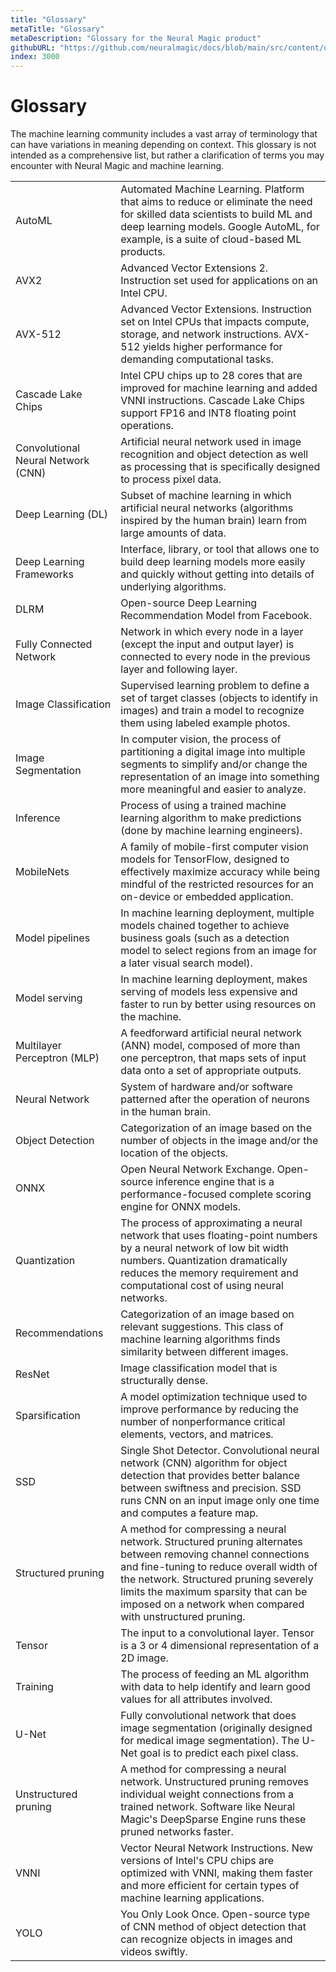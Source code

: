 ```yaml
---
title: "Glossary"
metaTitle: "Glossary"
metaDescription: "Glossary for the Neural Magic product"
githubURL: "https://github.com/neuralmagic/docs/blob/main/src/content/details/glossary.mdx"
index: 3000
---
```


# Glossary

The machine learning community includes a vast array of terminology that can have variations in meaning depending on context. This glossary is not intended as a comprehensive list, but rather a clarification of terms you may encounter with Neural Magic and machine learning.

<table>
  <tr>
    <td>AutoML</td>
    <td>Automated Machine Learning. Platform that aims to reduce or eliminate the need for skilled data scientists to build ML and deep learning models. Google AutoML, for example, is a suite of cloud-based ML products.</td>
  </tr>
  <tr>
    <td>AVX2</td>
    <td>Advanced Vector Extensions 2. Instruction set used for applications on an Intel CPU.</td>
  </tr>
  <tr>
    <td>AVX-512</td>
    <td>Advanced Vector Extensions. Instruction set on Intel CPUs that impacts compute, storage, and network instructions. AVX-512 yields higher performance for demanding computational tasks.</td>
  </tr>
  <tr>
    <td>Cascade Lake Chips</td>
    <td>Intel CPU chips up to 28 cores that are improved for machine learning and added VNNI instructions. Cascade Lake Chips support FP16 and INT8 floating point operations.</td>
  </tr>
  <tr>
    <td>Convolutional Neural Network (CNN)</td>
    <td>Artificial neural network used in image recognition and object detection as well as processing that is specifically designed to process pixel data.</td>
  </tr>
  <tr>
    <td>Deep Learning (DL)</td>
    <td>Subset of machine learning in which artificial neural networks (algorithms inspired by the human brain) learn from large amounts of data.</td>
  </tr>
  <tr>
    <td>Deep Learning Frameworks</td>
    <td>Interface, library, or tool that allows one to build deep learning models more easily and quickly without getting into details of underlying algorithms.</td>
  </tr>
  <tr>
    <td>DLRM</td>
    <td>Open-source Deep Learning Recommendation Model from Facebook.</td>
  </tr>
  <tr>
    <td>Fully Connected Network</td>
    <td>Network in which every node in a layer (except the input and output layer) is connected to every node in the previous layer and following layer.</td>
  </tr>
  <tr>
    <td>Image Classification</td>
    <td>Supervised learning problem to define a set of target classes (objects to identify in images) and train a model to recognize them using labeled example photos.</td>
  </tr>
  <tr>
    <td>Image Segmentation</td>
    <td>In computer vision, the process of partitioning a digital image into multiple segments to simplify and/or change the representation of an image into something more meaningful and easier to analyze.</td>
  </tr>
  <tr>
    <td>Inference</td>
    <td>Process of using a trained machine learning algorithm to make predictions (done by machine learning engineers).</td>
  </tr>
  <tr>
    <td>MobileNets</td>
    <td>A family of mobile-first computer vision models for TensorFlow, designed to effectively maximize accuracy while being mindful of the restricted resources for an on-device or embedded application.</td>
  </tr>
  <tr>
    <td>Model pipelines</td>
    <td>In machine learning deployment, multiple models chained together to achieve business goals (such as a detection model to select regions from an image for a later visual search model).</td>
  </tr>
  <tr>
    <td>Model serving</td>
    <td>In machine learning deployment, makes serving of models less expensive and faster to run by better using resources on the machine.</td>
  </tr>
  <tr>
    <td>Multilayer Perceptron (MLP)</td>
    <td>A feedforward artificial neural network (ANN) model, composed of more than one perceptron, that maps sets of input data onto a set of appropriate outputs.</td>
  </tr>
  <tr>
    <td>Neural Network</td>
    <td>System of hardware and/or software patterned after the operation of neurons in the human brain.</td>
  </tr>
  <tr>
    <td>Object Detection</td>
    <td>Categorization of an image based on the number of objects in the image and/or the location of the objects.</td>
  </tr>
  <tr>
    <td>ONNX</td>
    <td>Open Neural Network Exchange. Open-source inference engine that is a performance-focused complete scoring engine for ONNX models.</td>
  </tr>
  <tr>
    <td>Quantization</td>
    <td>The process of approximating a neural network that uses floating-point numbers by a neural network of low bit width numbers. Quantization dramatically reduces the memory requirement and computational cost of using neural networks.</td>
  </tr>
  <tr>
    <td>Recommendations</td>
    <td>Categorization of an image based on relevant suggestions. This class of machine learning algorithms finds similarity between different images.</td>
  </tr>
  <tr>
    <td>ResNet</td>
    <td>Image classification model that is structurally dense.</td>
  </tr>
  <tr>
    <td>Sparsification</td>
    <td>A model optimization technique used to improve performance by reducing the number of nonperformance critical elements, vectors, and matrices.</td>
  </tr>
  <tr>
    <td>SSD</td>
    <td>Single Shot Detector. Convolutional neural network (CNN) algorithm for object detection that provides better balance between swiftness and precision. SSD runs CNN on an input image only one time and computes a feature map.</td>
  </tr>
  <tr>
    <td>Structured pruning</td>
    <td>A method for compressing a neural network. Structured pruning alternates between removing channel connections and fine-tuning to reduce overall width of the network. Structured pruning severely limits the maximum sparsity that can be imposed on a network when compared with unstructured pruning.</td>
  </tr>
  <tr>
    <td>Tensor</td>
    <td>The input to a convolutional layer. Tensor is a 3 or 4 dimensional representation of a 2D image.</td>
  </tr>
  <tr>
    <td>Training</td>
    <td>The process of feeding an ML algorithm with data to help identify and learn good values for all attributes involved.</td>
  </tr>
  <tr>
    <td>U-Net</td>
    <td>Fully convolutional network that does image segmentation (originally designed for medical image segmentation). The U-Net goal is to predict each pixel class.</td>
  </tr>
  <tr>
    <td>Unstructured pruning</td>
    <td>A method for compressing a neural network. Unstructured pruning removes individual weight connections from a trained network. Software like Neural Magic's DeepSparse Engine runs these pruned networks faster.</td>
  </tr>
  <tr>
    <td>VNNI</td>
    <td>Vector Neural Network Instructions. New versions of Intel's CPU chips are optimized with VNNI, making them faster and more efficient for certain types of machine learning applications.</td>
  </tr>
  <tr>
    <td>YOLO</td>
    <td>You Only Look Once. Open-source type of CNN method of object detection that can recognize objects in images and videos swiftly.</td>
  </tr>
</table>
